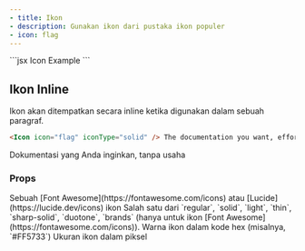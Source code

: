 ```yaml
---
- title: Ikon
- description: Gunakan ikon dari pustaka ikon populer
- icon: flag
---
```


<Icon icon="flag" size={32} />

<RequestExample>
  ```jsx Icon Example
  <Icon icon="flag" size={32} />
  ```
</RequestExample>

## Ikon Inline

Ikon akan ditempatkan secara inline ketika digunakan dalam sebuah paragraf.

```markdown Inline Icon Example
<Icon icon="flag" iconType="solid" /> The documentation you want, effortlessly 
```

<Icon icon="flag" iconType="solid" /> Dokumentasi yang Anda inginkan, tanpa usaha

### Props

<ResponseField name="icon" type="string" required>
  Sebuah [Font Awesome](https://fontawesome.com/icons) atau [Lucide](https://lucide.dev/icons) ikon
</ResponseField>

<ResponseField name="iconType" type="string">
  Salah satu dari `regular`, `solid`, `light`, `thin`, `sharp-solid`, `duotone`, `brands` (hanya untuk ikon [Font Awesome](https://fontawesome.com/icons)).
</ResponseField>

<ResponseField name="color" type="string">
  Warna ikon dalam kode hex (misalnya, `#FF5733`)
</ResponseField>

<ResponseField name="size" type="number">
  Ukuran ikon dalam piksel
</ResponseField>
